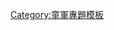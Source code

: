 {{Navbox
|name    = 香港童軍
|title   = [[香港童軍總會]]
|image   = 
|state   = uncollapsed
|list1   = {{Navbox|child
|title   = 地域及區會
|group1  = [[香港童軍總會港島地域|港島地域]]
|list1   = [[香港童軍總會港島西區|港島西區]] - [[香港童軍總會維多利亞城區|維多利亞城區]] - [[香港童軍總會灣仔區|灣仔區]] - [[香港童軍總會港島北區|港島北區]] - [[香港童軍總會筲箕灣區|筲箕灣區]] - [[香港童軍總會柴灣區|柴灣區]] - [[香港童軍總會港島南區|港島南區]]
|group2  = [[香港童軍總會九龍地域|九龍地域]]
|list2   = [[香港童軍總會深水埗西區|深水埗西區]] - [[香港童軍總會深水埗東區|深水埗東區]] - [[香港童軍總會九龍塘區|九龍塘區]] - [[香港童軍總會九龍城區|九龍城區]] - [[香港童軍總會何文田區|何文田區]] - [[香港童軍總會紅磡區|紅磡區]] - [[香港童軍總會油尖區|油尖區]] - [[香港童軍總會旺角區|旺角區]] - [[香港童軍總會深旺區|深旺區]]
|group3  = [[香港童軍總會東九龍地域|東九龍地域]]
|list3   = [[香港童軍總會慈雲山區|慈雲山區]] - [[香港童軍總會黃大仙區|黃大仙區]] - [[香港童軍總會九龍灣區|九龍灣區]] - [[香港童軍總會觀塘區|觀塘區]] - [[香港童軍總會鯉魚門區|鯉魚門區]] - [[香港童軍總會將軍澳區|將軍澳區]] - [[香港童軍總會秀茂坪區|秀茂坪區]] - [[香港童軍總會西貢區|西貢區]]
|group4  = [[香港童軍總會新界地域|新界地域]]
|list4   = [[香港童軍總會元朗西區|元朗西區]] - [[香港童軍總會元朗東區|元朗東區]] - [[香港童軍總會十八鄉區|十八鄉區]] - [[香港童軍總會北葵涌區|北葵涌區]] - [[香港童軍總會南葵涌區|南葵涌區]] - [[香港童軍總會青衣區|青衣區]] - [[香港童軍總會荃灣區|荃灣區]] - [[香港童軍總會離島區|離島區]] - [[香港童軍總會屯門東區|屯門東區]] - [[香港童軍總會屯門西區|屯門西區]]
|group5  = [[香港童軍總會新界東地域|新界東地域]]
|list5   = [[香港童軍總會壁峰區|壁峰區]] - [[香港童軍總會沙田西區|沙田西區]] - [[香港童軍總會沙田南區|沙田南區]] - [[香港童軍總會沙田東區|沙田東區]] - [[香港童軍總會沙田北區|沙田北區]] - [[香港童軍總會大埔南區|大埔南區]] - [[香港童軍總會大埔北區|大埔北區]] - [[香港童軍總會雙魚區|雙魚區]]
|group6  = 香港童軍總會直轄
|list6   = [[香港童軍總會銀禧區|銀禧區]]
|group7  = 曾經存在的地域
|list7   = [[大同地域]]
}}
|list2   = {{Navbox|child
|title   = 營地及海上活動中心
|group1  = 港島地域
|list1   = [[大潭童軍中心]] - [[劉漢華夫人童軍訓練中心]] 
|group2 = 九龍地域
|list2  = [[基維爾營地]] 
|group3 = 東九龍地域
|list3  = [[白沙灣譚華正海上活動中心]] 
|group4 = 新界地域
|list4  = [[洞梓童軍中心]] - [[大美督海上活動中心]] - [[沙田童軍中心]] - [[蔡志明聯光童軍中心]] 
|group5 = 總會
|list5  = [[香港童軍總會王兆生領袖訓練學院|王兆生領袖訓練學院]]沙咀基地
|group6 = 已關閉營地
|list6  = [[柴灣營地]] - [[下花山營地]]
}}
}}
<noinclude>
[[Category:童軍專題模板]]
</noinclude>